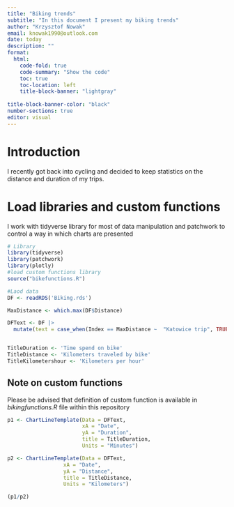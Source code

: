 ```yaml
---
title: "Biking trends"
subtitle: "In this document I present my biking trends"
author: "Krzysztof Nowak"
email: knowak1990@outlook.com
date: today
description: ""
format:
  html:
    code-fold: true
    code-summary: "Show the code"
    toc: true
    toc-location: left
    title-block-banner: "lightgray"
    
title-block-banner-color: "black"
number-sections: true
editor: visual
---
```


# Introduction

I recently got back into cycling and decided to keep statistics on the distance and duration of my trips.

# Load libraries and custom functions

I work with tidyverse library for most of data manipulation and patchwork to control a way in which charts are presented

```r
# Library
library(tidyverse)
library(patchwork)
library(plotly)
#load custom functions library
source("bikefunctions.R")

```

```r
#Laod data
DF <- readRDS('Biking.rds')

MaxDistance <- which.max(DF$Distance)

DFText <- DF |>
  mutate(text = case_when(Index == MaxDistance ~  "Katowice trip", TRUE ~ NA))



```

```r

TitleDuration <- 'Time spend on bike'
TitleDistance <- 'Kilometers traveled by bike'
TitleKilometershour <- 'Kilometers per hour'

```

::: {.callout-note collapse="true"}
## Note on custom functions

Please be advised that definition of custom function is available in *bikingfunctions.R* file within this repository
:::

```r

p1 <- ChartLineTemplate(Data = DFText,
                        xA = "Date",
                        yA = "Duration",
                        title = TitleDuration,
                        Units = "Minutes")

p2 <- ChartLineTemplate(Data = DFText,
                  xA = "Date",
                  yA = "Distance",
                  title = TitleDistance,
                  Units = "Kilometers") 

(p1/p2)
```

```{}
```
